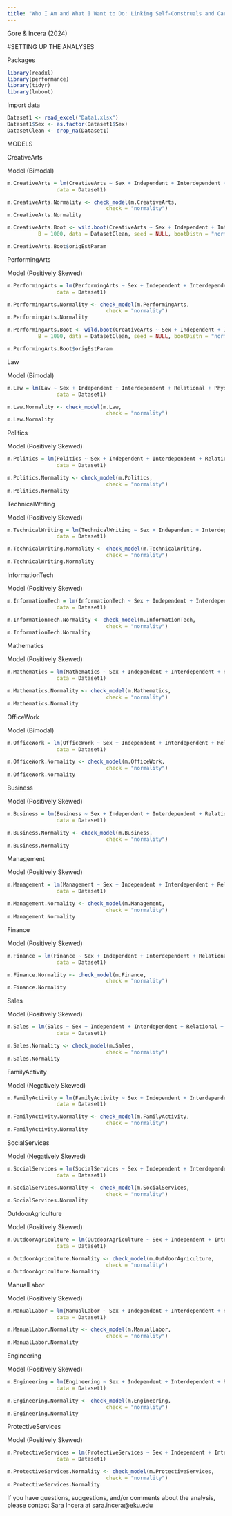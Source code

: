 ```yaml
---
title: "Who I Am and What I Want to Do: Linking Self-Construals and Career Interests"
---
```






Gore & Incera (2024)





#SETTING UP THE ANALYSES



Packages
```r
library(readxl)
library(performance)
library(tidyr)
library(lmboot)
```



Import data
```r
Dataset1 <- read_excel("Data1.xlsx")
Dataset1$Sex <- as.factor(Dataset1$Sex)
DatasetClean <- drop_na(Dataset1)
```






MODELS



CreativeArts



Model (Bimodal)
```r
m.CreativeArts = lm(CreativeArts ~ Sex + Independent + Interdependent + Relational + Physical,
                data = Dataset1)

m.CreativeArts.Normality <- check_model(m.CreativeArts,
                                check = "normality")
m.CreativeArts.Normality
```

```r
m.CreativeArts.Boot <- wild.boot(CreativeArts ~ Sex + Independent + Interdependent + Relational + Physical, 
          B = 1000, data = DatasetClean, seed = NULL, bootDistn = "normal")

m.CreativeArts.Boot$origEstParam
```



PerformingArts



Model (Positively Skewed)
```r
m.PerformingArts = lm(PerformingArts ~ Sex + Independent + Interdependent + Relational + Physical,
                data = Dataset1)

m.PerformingArts.Normality <- check_model(m.PerformingArts,
                                check = "normality")
m.PerformingArts.Normality
```

```r
m.PerformingArts.Boot <- wild.boot(CreativeArts ~ Sex + Independent + Interdependent + Relational + Physical, 
          B = 1000, data = DatasetClean, seed = NULL, bootDistn = "normal")

m.PerformingArts.Boot$origEstParam
```



Law



Model (Bimodal)
```r
m.Law = lm(Law ~ Sex + Independent + Interdependent + Relational + Physical,
                data = Dataset1)

m.Law.Normality <- check_model(m.Law,
                                check = "normality")
m.Law.Normality
```



Politics



Model  (Positively Skewed)
```r
m.Politics = lm(Politics ~ Sex + Independent + Interdependent + Relational + Physical,
                data = Dataset1)

m.Politics.Normality <- check_model(m.Politics,
                                check = "normality")
m.Politics.Normality
```



TechnicalWriting



Model (Positively Skewed)
```r
m.TechnicalWriting = lm(TechnicalWriting ~ Sex + Independent + Interdependent + Relational + Physical,
                data = Dataset1)

m.TechnicalWriting.Normality <- check_model(m.TechnicalWriting,
                                check = "normality")
m.TechnicalWriting.Normality
```



InformationTech



Model  (Positively Skewed)
```r
m.InformationTech = lm(InformationTech ~ Sex + Independent + Interdependent + Relational + Physical,
                data = Dataset1)

m.InformationTech.Normality <- check_model(m.InformationTech,
                                check = "normality")
m.InformationTech.Normality
```



Mathematics



Model  (Positively Skewed)
```r
m.Mathematics = lm(Mathematics ~ Sex + Independent + Interdependent + Relational + Physical,
                data = Dataset1)

m.Mathematics.Normality <- check_model(m.Mathematics,
                                check = "normality")
m.Mathematics.Normality
```



OfficeWork



Model (Bimodal)
```r
m.OfficeWork = lm(OfficeWork ~ Sex + Independent + Interdependent + Relational + Physical,
                data = Dataset1)

m.OfficeWork.Normality <- check_model(m.OfficeWork,
                                check = "normality")
m.OfficeWork.Normality
```



Business



Model  (Positively Skewed)
```r
m.Business = lm(Business ~ Sex + Independent + Interdependent + Relational + Physical,
                data = Dataset1)

m.Business.Normality <- check_model(m.Business,
                                check = "normality")
m.Business.Normality
```



Management



Model  (Positively Skewed)
```r
m.Management = lm(Management ~ Sex + Independent + Interdependent + Relational + Physical,
                data = Dataset1)

m.Management.Normality <- check_model(m.Management,
                                check = "normality")
m.Management.Normality
```



Finance



Model  (Positively Skewed)
```r
m.Finance = lm(Finance ~ Sex + Independent + Interdependent + Relational + Physical,
                data = Dataset1)

m.Finance.Normality <- check_model(m.Finance,
                                check = "normality")
m.Finance.Normality
```



Sales



Model  (Positively Skewed)
```r
m.Sales = lm(Sales ~ Sex + Independent + Interdependent + Relational + Physical,
                data = Dataset1)

m.Sales.Normality <- check_model(m.Sales,
                                check = "normality")
m.Sales.Normality
```



FamilyActivity



Model  (Negatively Skewed)
```r
m.FamilyActivity = lm(FamilyActivity ~ Sex + Independent + Interdependent + Relational + Physical,
                data = Dataset1)

m.FamilyActivity.Normality <- check_model(m.FamilyActivity,
                                check = "normality")
m.FamilyActivity.Normality
```



SocialServices



Model  (Negatively Skewed)
```r
m.SocialServices = lm(SocialServices ~ Sex + Independent + Interdependent + Relational + Physical,
                data = Dataset1)

m.SocialServices.Normality <- check_model(m.SocialServices,
                                check = "normality")
m.SocialServices.Normality
```



OutdoorAgriculture



Model (Positively Skewed)
```r
m.OutdoorAgriculture = lm(OutdoorAgriculture ~ Sex + Independent + Interdependent + Relational + Physical,
                data = Dataset1)

m.OutdoorAgriculture.Normality <- check_model(m.OutdoorAgriculture,
                                check = "normality")
m.OutdoorAgriculture.Normality
```



ManualLabor



Model  (Positively Skewed)
```r
m.ManualLabor = lm(ManualLabor ~ Sex + Independent + Interdependent + Relational + Physical,
                data = Dataset1)

m.ManualLabor.Normality <- check_model(m.ManualLabor,
                                check = "normality")
m.ManualLabor.Normality
```



Engineering



Model (Positively Skewed)
```r
m.Engineering = lm(Engineering ~ Sex + Independent + Interdependent + Relational + Physical,
                data = Dataset1)

m.Engineering.Normality <- check_model(m.Engineering,
                                check = "normality")
m.Engineering.Normality
```



ProtectiveServices



Model  (Positively Skewed)
```r
m.ProtectiveServices = lm(ProtectiveServices ~ Sex + Independent + Interdependent + Relational + Physical,
                data = Dataset1)

m.ProtectiveServices.Normality <- check_model(m.ProtectiveServices,
                                check = "normality")
m.ProtectiveServices.Normality
```










If you have questions, suggestions, and/or comments about the analysis, please contact Sara Incera at sara.incera@eku.edu





